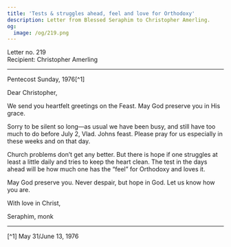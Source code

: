 ```yaml
---
title: 'Tests & struggles ahead, feel and love for Orthodoxy'
description: Letter from Blessed Seraphim to Christopher Amerling.
og:
  image: /og/219.png
---
```


<div style={{textAlign:'right', fontFamily:'monospace'}}>Letter no. 219</div>
<div style={{textAlign:'left', fontFamily:'monospace'}}>Recipient: Christopher Amerling</div>

---

Pentecost Sunday, 1976[^1]

Dear Christopher,

We send you heartfelt greetings on the Feast. May God preserve you in His grace.

Sorry to be silent so long—as usual we have been busy, and still have too much to do before July 2, Vlad. Johns feast. Please pray for us especially in these weeks and on that day.

Church problems don’t get any better. But there is hope if one struggles at least a little daily and tries to keep the heart clean. The test in the days ahead will be how much one has the “feel” for Orthodoxy and loves it.

May God preserve you. Never despair, but hope in God. Let us know how you are.

With love in Christ,

Seraphim, monk

---

[^1] May 31/June 13, 1976